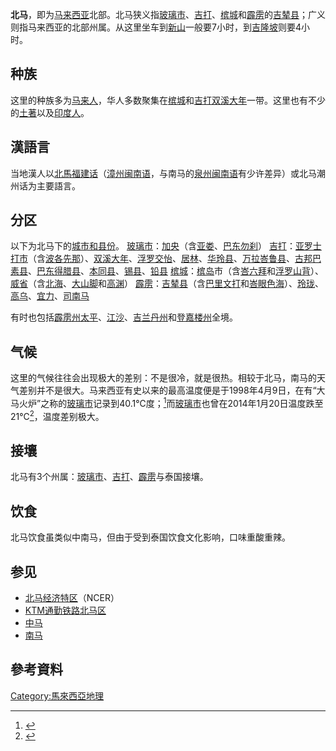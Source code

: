 {{About|馬來西亞北部|中國的山東省煙台市下同名的鎮|北马镇}}
'''北马'''，即为[[马来西亚|马来西亚]]北部。北马狭义指[[玻璃市|玻璃市]]、[[吉打|吉打]]、[[槟城|槟城]]和[[霹靂州|霹雳]]的[[吉辇县|吉辇县]]；广义则指马来西亚的北部州属。从这里坐车到[[新山市|新山]]一般要7小时，到[[吉隆坡|吉隆坡]]则要4小时。

== 种族 ==
这里的种族多为[[马来人|马来人]]，华人多数聚集在[[槟城|槟城]]和[[吉打|吉打]][[双溪大年|双溪大年]]一带。这里也有不少的[[土著|土著]]以及[[印度人|印度人]]。

== 漢語言 ==
当地漢人以[[北馬福建话|北馬福建话]]（[[漳州話|漳州闽南语]]，与南马的[[泉州話|泉州闽南语]]有少许差异）或北马潮州话为主要語言。

==分区==
以下为北马下的[[大马地方政府|城市和县份]]。
[[玻璃市|玻璃市]]：[[加央_(城市)|加央]]（含[[亚娄|亚娄]]、[[巴东勿刹|巴东勿刹]]）
[[吉打|吉打]]：[[亚罗士打市政厅|亚罗士打市]]（含[[波各先那|波各先那]]）、[[双溪大年|双溪大年]]、[[浮罗交怡|浮罗交怡]]、[[居林|居林]]、[[华玲县|华玲县]]、[[万拉峇鲁县|万拉峇鲁县]]、[[古邦巴素县|古邦巴素县]]、[[巴东得腊县|巴东得腊县]]、[[本同县|本同县]]、[[锡县|锡县]]、[[铅县|铅县]]
[[槟城|槟城]]：[[槟岛|槟岛]]市（含[[峇六拜|峇六拜]]和[[浮罗山背|浮罗山背]]）、[[威省市议会|威省]]（含[[威省北海|北海]]、[[大山脚|大山脚]]和[[高渊|高渊]]）
[[霹雳州|霹雳]]：[[吉辇县|吉辇县]]（含[[巴里文打|巴里文打]]和[[峇眼色海|峇眼色海]]）、[[玲珑_(霹雳)|玲珑]]、[[高乌|高乌]]、[[宜力|宜力]]、[[司南马|司南马]]

有时也包括[[霹雳州|霹雳州]][[太平_(霹雳)|太平]]、[[江沙|江沙]]、[[吉兰丹州|吉兰丹州]]和[[登嘉楼州|登嘉楼州]]全境。

== 气候 ==
这里的气候往往会出现极大的差别：不是很冷，就是很热。相较于北马，南马的天气差别并不是很大。马来西亚有史以来的最高温度便是于1998年4月9日，在有“大马火炉”之称的[[玻璃市|玻璃市]]{{tsl|ms|Chuping|朱宾}}记录到40.1℃度；<ref>{{cite web |author=張潔盈 |title=玻璃市變“火爐＂‧生蛋置車熱到變熟蛋 |url=http://news.sinchew.com.my/node/284595 |publisher=[[星洲網|星洲網]] |accessdate=2014-09-21 |archiveurl=https://web.archive.org/web/20140921031127/http://news.sinchew.com.my/node/284595 |archivedate=2014-09-21 |deadurl=yes }}</ref>而[[玻璃市|玻璃市]]也曾在2014年1月20日温度跌至21℃<ref>{{cite web |author= |title=夜晚氣溫跌至21度‧玻變小雲頂市民喊好冷 |url=http://www.guangming.com.my/node/191766?tid=7 |publisher=[[光明日報|光明日報]] |accessdate=2014-09-21 |archiveurl=https://web.archive.org/web/20140921032624/http://www.guangming.com.my/node/191766?tid=7 |archivedate=2014-09-21 |deadurl=no }}</ref>，温度差别极大。

== 接壤 ==
北马有3个州属：[[玻璃市|玻璃市]]、[[吉打|吉打]]、[[霹雳州|霹雳]]与泰国接壤。

== 饮食 ==

北马饮食虽类似中南马，但由于受到泰国饮食文化影响，口味重酸重辣。

==参见==
{{Portal box|马来西亚}}
* [[北马经济特区|北马经济特区]]（NCER）
* [[KTM通勤铁路北马区|KTM通勤铁路北马区]]
* [[中马|中马]]
* [[南马|南马]]

==參考資料==
{{reflist}}
{{马来西亚地理大区}}

[[Category:馬來西亞地理|Category:馬來西亞地理]]
